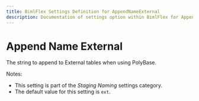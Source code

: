 ---
title: BimlFlex Settings Definition for AppendNameExternal
description: Documentation of settings option within BimlFlex for AppendNameExternal
---
<head>
  <meta name="varigenceProduct" content="BimlFlex"></meta>
  <meta name="varigenceArticleType" content="Reference"></meta>
</head>


# Append Name External

The string to append to External tables when using PolyBase.

Notes:

* This setting is part of the *Staging Naming* settings category.
* The default value for this setting is `ext`.

